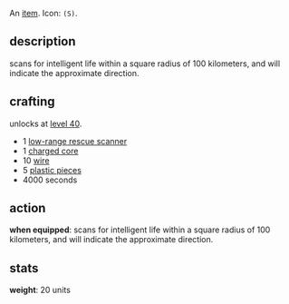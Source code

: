 An [[items|item]]. Icon: <code><nowiki>(S)</nowiki></code>.

== description ==

scans for intelligent life within a square radius of 100 kilometers, and will indicate the approximate direction.

== crafting ==

unlocks at [[level 40]].

* 1 [[low-range rescue scanner]]
* 1 [[charged core]]
* 10 [[wire]]
* 5 [[plastic pieces]]
* 4000 seconds

== action ==

'''when equipped''': scans for intelligent life within a square radius of 100 kilometers, and will indicate the approximate direction.

== stats ==

'''weight''': 20 units